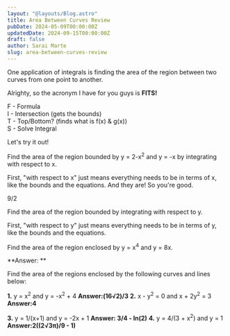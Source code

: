 ```yaml
---
layout: "@layouts/Blog.astro"
title: Area Between Curves Review
pubDate: 2024-05-09T00:00:00Z
updatedDate: 2024-09-15T00:00:00Z
draft: false
author: Sarai Marte
slug: area-between-curves-review
---
```




One application of integrals is finding the area of the region between two curves from one point to another.

<ImageMd img = {img1} alt = "Area Between Curves Formula"/>

Alrighty, so the acronym I have for you guys is **FITS!**

F - Formula  
I - Intersection (gets the bounds)  
T - Top/Bottom? (finds what is f(x) & g(x))  
S - Solve Integral

Let's try it out!

Find the area of the region bounded by y = 2-x<sup>2</sup> and y = -x by integrating with respect to x.

<Solution>

First, "with respect to x" just means everything needs to be in terms of x, like the bounds and the equations. And they are! So you're good.

9/2
</Solution>

Find the area of the region bounded by integrating with respect to y.

<Solution>

First, "with respect to y" just means everything needs to be in terms of y, like the bounds and the equations.

</Solution>

Find the area of the region enclosed by y = x<sup>4</sup> and y = 8x.

<Solution>
**Answer: **
</Solution>

Find the area of the regions enclosed by the following curves and lines below:

**1.** y = x<sup>2</sup> and y = -x<sup>2</sup> + 4
<Solution>
**Answer:(16√2)/3**
</Solution>
**2.** x - y<sup>2</sup> = 0 and x + 2y<sup>2</sup> = 3
<Solution>
**Answer:4**
</Solution>

**3.** y = 1/(x+1) and y =  -2x + 1
<Solution>
**Answer: 3/4 - ln(2)**
</Solution>
**4.** y = 4/(3 + x<sup>2</sup>) and y = 1
<Solution>
**Answer:2((2√3π)/9 - 1)**
</Solution>

